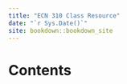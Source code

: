 ```yaml
--- 
title: "ECN 310 Class Resource"
date: "`r Sys.Date()`"
site: bookdown::bookdown_site
---
```


# Contents

